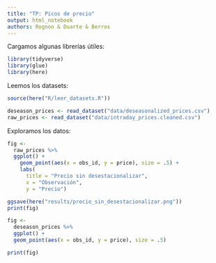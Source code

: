 ```yaml
---
title: "TP: Picos de precio"
output: html_notebook
authors: Rognon & Duarte & Berros
---
```


Cargamos algunas librerías útiles:

```r
library(tidyverse)
library(glue)
library(here)
```

Leemos los datasets:

```r
source(here("R/leer_datasets.R"))

deseason_prices <- read_dataset("data/deseasonalized_prices.csv")
raw_prices <- read_dataset("data/intraday_prices.cleaned.csv")
```

Exploramos los datos:

```r
fig <-
  raw_prices %>%
  ggplot() +
    geom_point(aes(x = obs_id, y = price), size = .5) +
    labs(
      title = "Precio sin desestacionalizar",
      x = "Observación",
      y = "Precio")

ggsave(here("results/precio_sin_desestacionalizar.png"))
print(fig)
```

```r
fig <-
  deseason_prices %>%
  ggplot() +
  geom_point(aes(x = obs_id, y = price), size = .5)

print(fig)
```











































